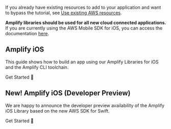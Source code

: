 If you already have existing resources to add to your application and want to bypass the tutorial, see [Use existing AWS resources](/lib/project-setup/use-existing-resources).

<Callout warning>

**Amplify libraries should be used for all new cloud connected applications.** If you are currently using the AWS Mobile SDK for iOS, you can access the documentation [here](/sdk).

</Callout>

## Amplify iOS

This guide shows how to build an app using our Amplify Libraries for iOS and the Amplify CLI toolchain.

<InternalLinkButton href="/lib/project-setup/prereq">
  <span slot="text">Get Started 🚀</span>
</InternalLinkButton>

## New! Amplify iOS (Developer Preview)

We are happy to announce the developer preview availability of the Amplify iOS Library based on the new AWS SDK for Swift. 

<InternalLinkButton href="/lib/devpreview/getting-started">
  <span slot="text">Get Started 🚀</span>
</InternalLinkButton>
